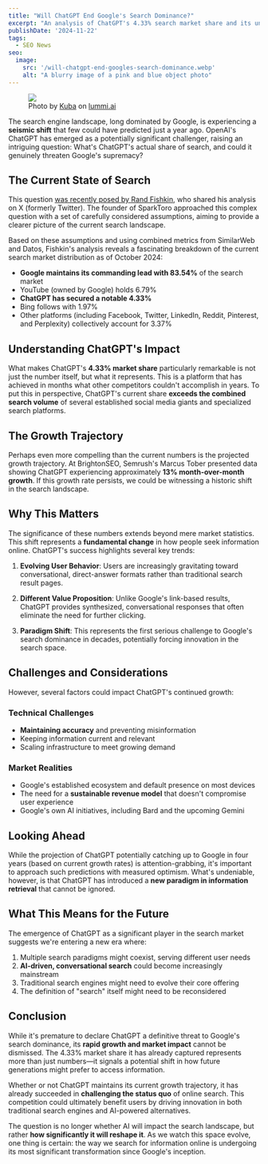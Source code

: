 ```yaml
---
title: "Will ChatGPT End Google's Search Dominance?"
excerpt: "An analysis of ChatGPT's 4.33% search market share and its unprecedented growth, challenging Google's long-standing monopoly in just a few months."
publishDate: '2024-11-22'
tags:
  - SEO News
seo:
  image:
    src: '/will-chatgpt-end-googles-search-dominance.webp'
    alt: "A blurry image of a pink and blue object photo"
---
```


<figure>
  <Image 
    id="cover-img" 
    src={coverImage} 
    loading="eager" 
    priority={true} 
  />
  <figcaption>
    Photo by <a href="https://www.lummi.ai/creator/kubadesign">Kuba</a> on <a href="https://www.lummi.ai/">lummi.ai</a>
  </figcaption>
</figure>

The search engine landscape, long dominated by Google, is experiencing a **seismic shift** that few could have predicted just a year ago. OpenAI's ChatGPT has emerged as a potentially significant challenger, raising an intriguing question: What's ChatGPT's actual share of search, and could it genuinely threaten Google's supremacy?

## The Current State of Search

This question [was recently posed by Rand Fishkin](https://twitter.com/randfish/status/1858953453139382729), who shared his analysis on X (formerly Twitter). The founder of SparkToro approached this complex question with a set of carefully considered assumptions, aiming to provide a clearer picture of the current search landscape.

Based on these assumptions and using combined metrics from SimilarWeb and Datos, Fishkin's analysis reveals a fascinating breakdown of the current search market distribution as of October 2024:

- **Google maintains its commanding lead with 83.54%** of the search market
- YouTube (owned by Google) holds 6.79%
- **ChatGPT has secured a notable 4.33%**
- Bing follows with 1.97%
- Other platforms (including Facebook, Twitter, LinkedIn, Reddit, Pinterest, and Perplexity) collectively account for 3.37%

## Understanding ChatGPT's Impact

What makes ChatGPT's **4.33% market share** particularly remarkable is not just the number itself, but what it represents. This is a platform that has achieved in months what other competitors couldn't accomplish in years. To put this in perspective, ChatGPT's current share **exceeds the combined search volume** of several established social media giants and specialized search platforms.

## The Growth Trajectory

Perhaps even more compelling than the current numbers is the projected growth trajectory. At BrightonSEO, Semrush's Marcus Tober presented data showing ChatGPT experiencing approximately **13% month-over-month growth**. If this growth rate persists, we could be witnessing a historic shift in the search landscape.

## Why This Matters

The significance of these numbers extends beyond mere market statistics. This shift represents a **fundamental change** in how people seek information online. ChatGPT's success highlights several key trends:

1. **Evolving User Behavior**: Users are increasingly gravitating toward conversational, direct-answer formats rather than traditional search result pages.

2. **Different Value Proposition**: Unlike Google's link-based results, ChatGPT provides synthesized, conversational responses that often eliminate the need for further clicking.

3. **Paradigm Shift**: This represents the first serious challenge to Google's search dominance in decades, potentially forcing innovation in the search space.

## Challenges and Considerations

However, several factors could impact ChatGPT's continued growth:

### Technical Challenges
- **Maintaining accuracy** and preventing misinformation
- Keeping information current and relevant
- Scaling infrastructure to meet growing demand

### Market Realities
- Google's established ecosystem and default presence on most devices
- The need for a **sustainable revenue model** that doesn't compromise user experience
- Google's own AI initiatives, including Bard and the upcoming Gemini

## Looking Ahead

While the projection of ChatGPT potentially catching up to Google in four years (based on current growth rates) is attention-grabbing, it's important to approach such predictions with measured optimism. What's undeniable, however, is that ChatGPT has introduced a **new paradigm in information retrieval** that cannot be ignored.

## What This Means for the Future

The emergence of ChatGPT as a significant player in the search market suggests we're entering a new era where:

1. Multiple search paradigms might coexist, serving different user needs
2. **AI-driven, conversational search** could become increasingly mainstream
3. Traditional search engines might need to evolve their core offering
4. The definition of "search" itself might need to be reconsidered

## Conclusion

While it's premature to declare ChatGPT a definitive threat to Google's search dominance, its **rapid growth and market impact** cannot be dismissed. The 4.33% market share it has already captured represents more than just numbers—it signals a potential shift in how future generations might prefer to access information.

Whether or not ChatGPT maintains its current growth trajectory, it has already succeeded in **challenging the status quo** of online search. This competition could ultimately benefit users by driving innovation in both traditional search engines and AI-powered alternatives.

The question is no longer whether AI will impact the search landscape, but rather **how significantly it will reshape it**. As we watch this space evolve, one thing is certain: the way we search for information online is undergoing its most significant transformation since Google's inception.
